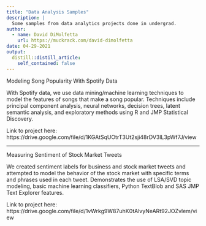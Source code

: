 ```yaml
---
title: "Data Analysis Samples"
description: |
  Some samples from data analytics projects done in undergrad.
author:
  - name: David DiMolfetta
    url: https://muckrack.com/david-dimolfetta
date: 04-29-2021
output:
  distill::distill_article:
    self_contained: false
---
```


Modeling Song Popularity With Spotify Data

With Spotify data, we use data mining/machine learning techniques to model the features of songs that make a song popular. Techniques include principal component analysis, neural networks, decision trees, latent semantic analysis, and exploratory methods using R and JMP Statistical Discovery.

Link to project here: https://drive.google.com/file/d/1KGAtSqUOtrT3Ut2sji48rDV3lL3pWf7J/view

---


Measuring Sentiment of Stock Market Tweets

We created sentiment labels for business and stock market tweets and attempted to model the behavior of the stock market with specific terms and phrases used in each tweet. Demonstrates the use of LSA/SVD topic modeling, basic machine learning classifiers, Python TextBlob and SAS JMP Text Explorer features.

Link to project here: https://drive.google.com/file/d/1vWrkg9W87uhK0tAlvyNeARt92JOZvlem/view


